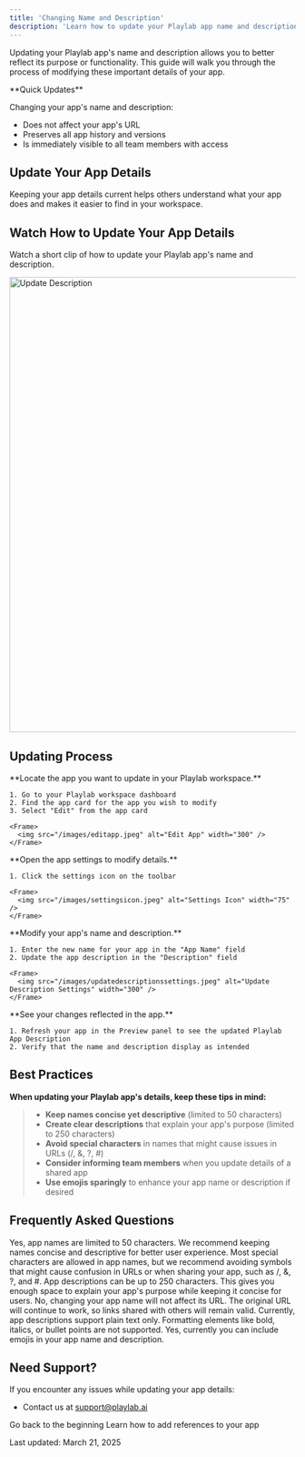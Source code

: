 ```yaml
---
title: 'Changing Name and Description'
description: 'Learn how to update your Playlab app name and description'
---
```

Updating your Playlab app's name and description allows you to better reflect its purpose or functionality. This guide will walk you through the process of modifying these important details of your app.

<Info>
  **Quick Updates**
  
  Changing your app's name and description:
  - Does not affect your app's URL
  - Preserves all app history and versions
  - Is immediately visible to all team members with access
</Info>

## <Icon icon="pen-to-square" size="24" className="inline-block align-text-bottom" /> Update Your App Details

Keeping your app details current helps others understand what your app does and makes it easier to find in your workspace.

## <Icon icon="video" size="24" className="inline-block align-text-bottom" /> Watch How to Update Your App Details

Watch a short clip of how to update your Playlab app's name and description.

<Frame>
  <img src="/images/updateddescription.gif" alt="Update Description" width="800" />
</Frame>

## <Icon icon="arrow-right" size="24" className="inline-block align-text-bottom" /> Updating Process

<Steps>
  <Step title="Navigate to Your App">
    **Locate the app you want to update in your Playlab workspace.**
    
    1. Go to your Playlab workspace dashboard
    2. Find the app card for the app you wish to modify
    3. Select "Edit" from the app card
    
    <Frame>
      <img src="/images/editapp.jpeg" alt="Edit App" width="300" />
    </Frame>
  </Step>

  <Step title="Access Settings">
    **Open the app settings to modify details.**
    
    1. Click the settings icon on the toolbar
    
    <Frame>
      <img src="/images/settingsicon.jpeg" alt="Settings Icon" width="75" />
    </Frame>
  </Step>

  <Step title="Update App Details">
    **Modify your app's name and description.**
    
    1. Enter the new name for your app in the "App Name" field
    2. Update the app description in the "Description" field
    
    <Frame>
      <img src="/images/updatedescriptionssettings.jpeg" alt="Update Description Settings" width="300" />
    </Frame>
  </Step>

  <Step title="Preview Changes">
    **See your changes reflected in the app.**
    
    1. Refresh your app in the Preview panel to see the updated Playlab App Description
    2. Verify that the name and description display as intended
  </Step>
</Steps>

## <Icon icon="lightbulb-on" size="24" className="inline-block align-text-bottom" /> Best Practices

**When updating your Playlab app's details, keep these tips in mind:**

>* **Keep names concise yet descriptive** (limited to 50 characters)
>* **Create clear descriptions** that explain your app's purpose (limited to 250 characters)
>* **Avoid special characters** in names that might cause issues in URLs (/, &, ?, #)
>* **Consider informing team members** when you update details of a shared app
>* **Use emojis sparingly** to enhance your app name or description if desired

## <Icon icon="circle-question" size="24" className="inline-block align-text-bottom" /> Frequently Asked Questions

<Accordion title="Is there a character limit for app names?">
  Yes, app names are limited to 50 characters. We recommend keeping names concise and descriptive for better user experience.
</Accordion>

<Accordion title="Can I use special characters in my app name?">
  Most special characters are allowed in app names, but we recommend avoiding symbols that might cause confusion in URLs or when sharing your app, such as /, &, ?, and #.
</Accordion>

<Accordion title="How long can my app description be?">
  App descriptions can be up to 250 characters. This gives you enough space to explain your app's purpose while keeping it concise for users.
</Accordion>

<Accordion title="Will changing my app name affect its URL?">
  No, changing your app name will not affect its URL. The original URL will continue to work, so links shared with others will remain valid.
</Accordion>

<Accordion title="Can I format text in my app description?">
  Currently, app descriptions support plain text only. Formatting elements like bold, italics, or bullet points are not supported.
</Accordion>

<Accordion title="Can I use emojis in my app name and description?">
  Yes, currently you can include emojis in your app name and description.
</Accordion>

## <Icon icon="bullhorn" size="24" className="inline-block align-text-bottom" /> Need Support?

If you encounter any issues while updating your app details:

* Contact us at [support@playlab.ai](mailto:support@playlab.ai)

<CardGroup>
  <Card title="Back to Getting Started" icon="arrow-left" href="/getstarted/Getting Started" iconType="duotone">
    Go back to the beginning
  </Card>
  <Card title="Adding References" icon="link" href="/getstarted/Adding References" iconType="duotone">
    Learn how to add references to your app
  </Card>
</CardGroup>

Last updated: March 21, 2025